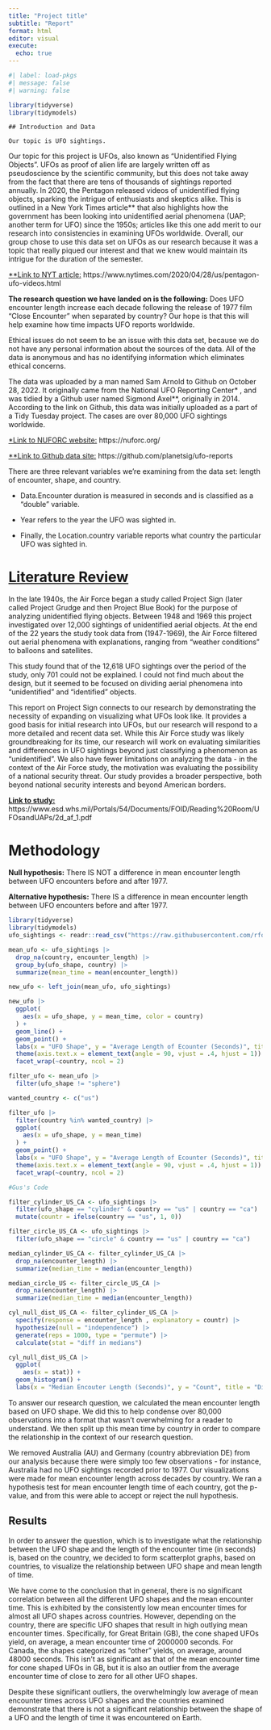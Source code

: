 ```yaml
---
title: "Project title"
subtitle: "Report"
format: html
editor: visual
execute:
  echo: true
---
```


```r
#| label: load-pkgs
#| message: false
#| warning: false

library(tidyverse)
library(tidymodels)
```

    ## Introduction and Data

    Our topic is UFO sightings.

Our topic for this project is UFOs, also known as "Unidentified Flying Objects". UFOs as proof of alien life are largely written off as pseudoscience by the scientific community, but this does not take away from the fact that there are tens of thousands of sightings reported annually. In 2020, the Pentagon released videos of unidentified flying objects, sparking the intrigue of enthusiasts and skeptics alike. This is outlined in a New York Times article\*\* that also highlights how the government has been looking into unidentified aerial phenomena (UAP; another term for UFO) since the 1950s; articles like this one add merit to our research into consistencies in examining UFOs worldwide. Overall, our group chose to use this data set on UFOs as our research because it was a topic that really piqued our interest and that we knew would maintain its intrigue for the duration of the semester.

[\*\*Link to NYT article:]{.underline} https://www.nytimes.com/2020/04/28/us/pentagon-ufo-videos.html

**The research question we have landed on is the following:** Does UFO encounter length increase each decade following the release of 1977 film "Close Encounter" when separated by country? Our hope is that this will help examine how time impacts UFO reports worldwide.

Ethical issues do not seem to be an issue with this data set, because we do not have any personal information about the sources of the data. All of the data is anonymous and has no identifying information which eliminates ethical concerns.

The data was uploaded by a man named Sam Arnold to Github on October 28, 2022. It originally came from the National UFO Reporting Center\* , and was tidied by a Github user named Sigmond Axel\*\*, originally in 2014. According to the link on Github, this data was initially uploaded as a part of a Tidy Tuesday project. The cases are over 80,000 UFO sightings worldwide.

[\*Link to NUFORC website:]{.underline} https://nuforc.org/

[\*\*Link to Github data site:]{.underline} https://github.com/planetsig/ufo-reports

There are three relevant variables we're examining from the data set: length of encounter, shape, and country.

-   Data.Encounter duration is measured in seconds and is classified as a "double" variable.

-   Year refers to the year the UFO was sighted in.

-   Finally, the Location.country variable reports what country the particular UFO was sighted in.

# [**Literature Review**]{.underline}

In the late 1940s, the Air Force began a study called Project Sign (later called Project Grudge and then Project Blue Book) for the purpose of analyzing unidentified flying objects. Between 1948 and 1969 this project investigated over 12,000 sightings of unidentified aerial objects. At the end of the 22 years the study took data from (1947-1969), the Air Force filtered out aerial phenomena with explanations, ranging from "weather conditions" to balloons and satellites.

This study found that of the 12,618 UFO sightings over the period of the study, only 701 could not be explained. I could not find much about the design, but it seemed to be focused on dividing aerial phenomena into "unidentified" and "identified" objects.

This report on Project Sign connects to our research by demonstrating the necessity of expanding on visualizing what UFOs look like. It provides a good basis for initial research into UFOs, but our research will respond to a more detailed and recent data set. While this Air Force study was likely groundbreaking for its time, our research will work on evaluating similarities and differences in UFO sightings beyond just classifying a phenomenon as "unidentified". We also have fewer limitations on analyzing the data - in the context of the Air Force study, the motivation was evaluating the possibility of a national security threat. Our study provides a broader perspective, both beyond national security interests and beyond American borders.

[**Link to study:**]{.underline} https://www.esd.whs.mil/Portals/54/Documents/FOID/Reading%20Room/UFOsandUAPs/2d_af_1.pdf

# Methodology

**Null hypothesis:** There IS NOT a difference in mean encounter length between UFO encounters before and after 1977.

**Alternative hypothesis:** There IS a difference in mean encounter length between UFO encounters before and after 1977.

```r
library(tidyverse)
library(tidymodels)
ufo_sightings <- readr::read_csv("https://raw.githubusercontent.com/rfordatascience/tidytuesday/master/data/2019/2019-06-25/ufo_sightings.csv")

```

```r


mean_ufo <- ufo_sightings |>
  drop_na(country, encounter_length) |>
  group_by(ufo_shape, country) |>
  summarize(mean_time = mean(encounter_length))

new_ufo <- left_join(mean_ufo, ufo_sightings)

new_ufo |>
  ggplot(
    aes(x = ufo_shape, y = mean_time, color = country)
  ) +
  geom_line() +
  geom_point() +
  labs(x = "UFO Shape", y = "Average Length of Ecounter (Seconds)", title = "UFO Encounter Length by Shape and Country") +
  theme(axis.text.x = element_text(angle = 90, vjust = .4, hjust = 1)) +
  facet_wrap(~country, ncol = 2)

filter_ufo <- mean_ufo |>
  filter(ufo_shape != "sphere")

wanted_country <- c("us")

filter_ufo |>
  filter(country %in% wanted_country) |>
  ggplot(
    aes(x = ufo_shape, y = mean_time)
  ) +
  geom_point() +
  labs(x = "UFO Shape", y = "Average Length of Ecounter (Seconds)", title = "UFO Encounter Length by Shape and Country") +
  theme(axis.text.x = element_text(angle = 90, vjust = .4, hjust = 1)) +
  facet_wrap(~country, ncol = 2)
```

```r

#Gus's Code

filter_cylinder_US_CA <- ufo_sightings |>
  filter(ufo_shape == "cylinder" & country == "us" | country == "ca") |>
  mutate(countr = ifelse(country == "us", 1, 0))

filter_circle_US_CA <- ufo_sightings |>
  filter(ufo_shape == "circle" & country == "us" | country == "ca")

median_cylinder_US_CA <- filter_cylinder_US_CA |>
  drop_na(encounter_length) |>
  summarize(median_time = median(encounter_length))

median_circle_US <- filter_circle_US_CA |>
  drop_na(encounter_length) |>
  summarize(median_time = median(encounter_length))
```

```r
cyl_null_dist_US_CA <- filter_cylinder_US_CA |>
  specify(response = encounter_length , explanatory = countr) |>
  hypothesize(null = "independence") |>
  generate(reps = 1000, type = "permute") |>
  calculate(stat = "diff in medians")

cyl_null_dist_US_CA |>
  ggplot(
    aes(x = stat)) +
  geom_histogram() +
  labs(x = "Median Encouter Length (Seconds)", y = "Count", title = "Distribution of Encounter Length for Cylinders in the US and Canada")

```

To answer our research question, we calculated the mean encounter length based on UFO shape. We did this to help condense over 80,000 observations into a format that wasn't overwhelming for a reader to understand. We then split up this mean time by country in order to compare the relationship in the context of our research question.

We removed Australia (AU) and Germany (country abbreviation DE) from our analysis because there were simply too few observations - for instance, Australia had no UFO sightings recorded prior to 1977. Our visualizations were made for mean encounter length across decades by country. We ran a hypothesis test for mean encounter length time of each country, got the p-value, and from this were able to accept or reject the null hypothesis.

## Results

In order to answer the question, which is to investigate what the relationship between the UFO shape and the length of the encounter time (in seconds) is, based on the country, we decided to form scatterplot graphs, based on countries, to visualize the relationship between UFO shape and mean length of time.

We have come to the conclusion that in general, there is no significant correlation between all the different UFO shapes and the mean encounter time. This is exhibited by the consistently low mean encounter times for almost all UFO shapes across countries. However, depending on the country, there are specific UFO shapes that result in high outlying mean encounter times. Specifically, for Great Britain (GB), the cone shaped UFOs yield, on average, a mean encounter time of 2000000 seconds. For Canada, the shapes categorized as "other" yields, on average, around 48000 seconds. This isn't as significant as that of the mean encounter time for cone shaped UFOs in GB, but it is also an outlier from the average encounter time of close to zero for all other UFO shapes.

Despite these significant outliers, the overwhelmingly low average of mean encounter times across UFO shapes and the countries examined demonstrate that there is not a significant relationship between the shape of a UFO and the length of time it was encountered on Earth.
